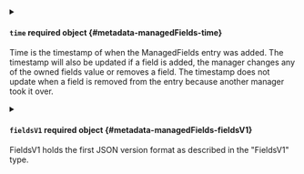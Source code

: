 

<PartialManager />


<PartialOperation />


<PartialApiVersion />



<details className="config-field" data-expandable="true">
<summary>

#### `time` <span className="config-field-required" data-required="false">required</span> <span className="config-field-type">object</span> <span className="config-field-default"></span> <span className="config-field-enum"></span> {#metadata-managedFields-time}

Time is the timestamp of when the ManagedFields entry was added. The
timestamp will also be updated if a field is added, the manager
changes any of the owned fields value or removes a field. The
timestamp does not update when a field is removed from the entry
because another manager took it over.

</summary>

<PartialTimereference />


</details>


<PartialFieldsType />



<details className="config-field" data-expandable="true">
<summary>

#### `fieldsV1` <span className="config-field-required" data-required="false">required</span> <span className="config-field-type">object</span> <span className="config-field-default"></span> <span className="config-field-enum"></span> {#metadata-managedFields-fieldsV1}

FieldsV1 holds the first JSON version format as described in the "FieldsV1" type.

</summary>

<PartialFieldsVreference />


</details>


<PartialSubresource />
